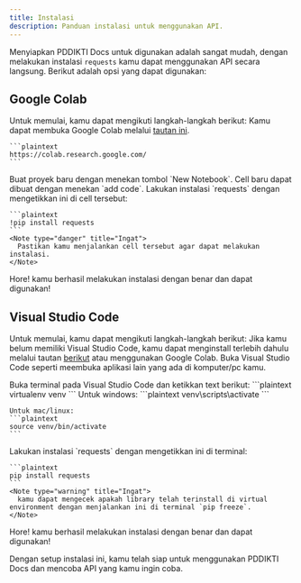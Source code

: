 ```yaml
---
title: Instalasi
description: Panduan instalasi untuk menggunakan API.
---
```


Menyiapkan PDDIKTI Docs untuk digunakan adalah sangat mudah, dengan melakukan instalasi `requests` kamu dapat menggunakan API secara langsung. Berikut adalah opsi yang dapat digunakan:

## Google Colab
Untuk memulai, kamu dapat mengikuti langkah-langkah berikut:
<Stepper>
  <StepperItem title="Buka Google Colab">
    Kamu dapat membuka Google Colab melalui [tautan ini](https://colab.research.google.com/).

    ```plaintext
    https://colab.research.google.com/
    ```
  </StepperItem>

  <StepperItem title="Buat proyek baru">
    Buat proyek baru dengan menekan tombol `New Notebook`.
  </StepperItem>

  <StepperItem title="Buat cell baru">
    Cell baru dapat dibuat dengan menekan `add code`.
  </StepperItem>

  <StepperItem title="Install library requests">
    Lakukan instalasi `requests` dengan mengetikkan ini di cell tersebut:

    ```plaintext
    !pip install requests
    ```
    <Note type="danger" title="Ingat">
      Pastikan kamu menjalankan cell tersebut agar dapat melakukan instalasi.
    </Note>

  </StepperItem>

  <StepperItem title="Hore!">
    <Note type="success" title="Berhasil">
      Hore! kamu berhasil melakukan instalasi dengan benar dan dapat digunakan!
    </Note>
  </StepperItem>
</Stepper>

## Visual Studio Code
Untuk memulai, kamu dapat mengikuti langkah-langkah berikut:
<Stepper>
  <StepperItem title="Buka Visual Studio Code">
    <Note type="warning" title="Peringatan">
      Jika kamu belum memiliki Visual Studio Code, kamu dapat menginstall terlebih dahulu melalui tautan [berikut](https://code.visualstudio.com/download/) atau menggunakan Google Colab.
    </Note>
    Buka Visual Studio Code seperti meembuka aplikasi lain yang ada di komputer/pc kamu.
  </StepperItem>

  <StepperItem title="Buat virtual environment">
    Buka terminal pada Visual Studio Code dan ketikkan text berikut:
    ```plaintext
    virtualenv venv
    ```
  </StepperItem>

  <StepperItem title="Aktifkan virtual environment">
    Untuk windows:
    ```plaintext
    venv\scripts\activate
    ```

    Untuk mac/linux:
    ```plaintext
    source venv/bin/activate
    ```
  </StepperItem>

  <StepperItem title="Install library requests">
    Lakukan instalasi `requests` dengan mengetikkan ini di terminal:

    ```plaintext
    pip install requests
    ```
    <Note type="warning" title="Ingat">
      kamu dapat mengecek apakah library telah terinstall di virtual environment dengan menjalankan ini di terminal `pip freeze`.
    </Note>

  </StepperItem>

  <StepperItem title="Hore!">
    <Note type="success" title="Berhasil">
      Hore! kamu berhasil melakukan instalasi dengan benar dan dapat digunakan!
    </Note>
  </StepperItem>
</Stepper>

Dengan setup instalasi ini, kamu telah siap untuk menggunakan PDDIKTI Docs dan mencoba API yang kamu ingin coba.